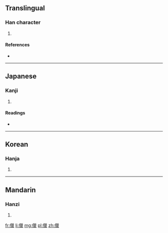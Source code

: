 ==Translingual==

===Han character===
{{Han char|rn=9|rad=人|as=15|sn=17|four=2221<sub>6</sub>|canj=人女女女 (OVVV)}}

# {{defn|Han|sort=人15}}

====References====
* {{Han ref|kx=0120.130|dkj=01246|dj=0254.110|hdz=10235.170|uh=5120|ud=20768|bh=ECBD|bd=60605}}

----

==Japanese==

===Kanji===
{{ja-kanji|grade=|rs=人15}}

# {{defn|lang=ja|sort=人15}}

====Readings====
* {{ja-readings|on=[[りょう]] (ryō)|kun=}}

----

==Korean==

===Hanja===
{{ko-hanja|hangeul=렵|rv=ryeop|mr=ryŏp}}

# {{defn|lang=ko|sort=人15}}

----

==Mandarin==

===Hanzi===
{{cmn-hanzi|pin=[[liè]] ([[lie4]])|wg=lieh<sup>4</sup>}}

# {{defn|lang=cmn|sort=人15}}

[[fr:儠]]
[[li:儠]]
[[mg:儠]]
[[pl:儠]]
[[zh:儠]]